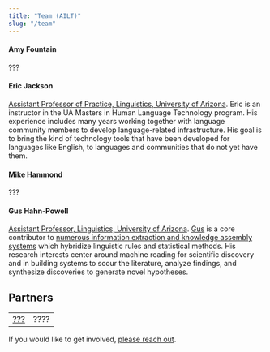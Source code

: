 ```yaml
---
title: "Team (AILT)"
slug: "/team"
---
```


#### Amy Fountain
???

#### Eric Jackson
[Assistant Professor of Practice, Linguistics, University of Arizona](https://linguistics.arizona.edu/person/eric-jackson). Eric is an instructor in the UA Masters in Human Language Technology program. His experience includes many years working together with language community members to develop language-related infrastructure. His goal is to bring the kind of technology tools that have been developed for languages like English, to languages and communities that do not yet have them. 

#### Mike Hammond
???

#### Gus Hahn-Powell
[Assistant Professor, Linguistics, University of Arizona](https://linguistics.arizona.edu/person/gus-hahn-powell). [Gus](https://parsertongue.org/about) is a core contributor to [numerous information extraction and knowledge assembly systems](https://kiglobalhealth.org/tools/influence-search/) which hybridize linguistic rules and statistical methods.  His research interests center around machine reading for scientific discovery and in building systems to scour the literature, analyze findings, and synthesize discoveries to generate novel hypotheses. 


## Partners

|                |                    |
|----------------|--------------------|
| [???](https://arizona.edu)  |  ???? |


If you would like to get involved, [please reach out](mailto:avf@arizona.edu).
